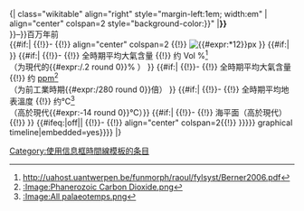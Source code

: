 <includeonly>{| class="wikitable" align="right" style="margin-left:1em; width:{{{width|20}}}em"
| align="center" colspan=2 style="background-color:{{period color|{{{period|{{PAGENAME}}}}}}}" |'''{{{period|{{PAGENAME}}}}}'''<br />{{period start|{{{period|{{PAGENAME}}}}}}}–{{Period end|{{{period|{{PAGENAME}}}}}}}百万年前<br /><span style="text-align:center">{{Phanerozoic 220px}}</span>
{{#if:{{{image|}}}|
{{!}}-
{{!}} align="center" colspan=2 {{!}} [[Image:{{{image}}}|{{#expr:{{{width|20}}}*12}}px]]
}}
{{#if:{{{caption|}}}|{{{caption}}}
}}
{{#if:{{{o2|}}}|
{{!}}-
{{!}} <span style="font-size:1em; text-align:center">全時期平均大氣[[氧气|{{chem|O|2}}]]含量</span>
{{!}} <span style="font-size:1em; text-align:center">约{{{o2}}} Vol %<ref>http://uahost.uantwerpen.be/funmorph/raoul/fylsyst/Berner2006.pdf</ref><br />（为現代的{{#expr:{{{o2}}}/.2 round 0}}% ）</span>
}}
{{#if:{{{co2|}}}|
{{!}}-
{{!}} <span style="font-size:1em; text-align:center">全時期平均大氣[[二氧化碳|{{chem|CO|2}}]]含量</span>
{{!}} <span style="font-size:1em; text-align:center">约{{{co2}}} [[百萬分率|ppm]]<ref>[[:Image:Phanerozoic Carbon Dioxide.png]]</ref><br />（为前工業時期{{#expr:{{{co2}}}/280 round 0}}倍）</span>
}}
{{#if:{{{temp|}}}|
{{!}}-
{{!}} <span style="font-size:1em; text-align:center">全時期平均地表溫度</span>
{{!}} <span style="font-size:1em; text-align:center">约{{{temp}}}℃<ref>[[:Image:All palaeotemps.png]]</ref><br />（高於現代{{#expr:{{{temp}}}-14 round 0}}℃）</span>}}
{{#if:{{{sea level|}}}|
{{!}}-
{{!}} <span style="font-size:1m; text-align:center">海平面（高於現代）</span>
{{!}} <span style="font-size:1em; text-align:center">{{{sea level}}}}}
{{#ifeq:{{{timeline}}}|off||
{{!}}-
{{!}} align="center" colspan=2{{!}} {{{{{timeline|{{{period|{{PAGENAME}}}}}}}} graphical timeline|embedded=yes}}[[Category:使用信息框時間線模板的条目]]}}
|}</includeonly><noinclude>{{documentation}}</noinclude>
